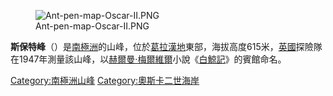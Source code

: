 [[Image:Ant-pen-map-Oscar-II.PNG|thumb]]

{{coord|65|49|S|62|23|W|display=title}}

'''斯保特峰'''（{{lang-en|Spouter Peak}}）是[[南極洲|南極洲]]的山峰，位於[[葛拉漢地|葛拉漢地]]東部，海拔高度615米，[[英國|英國]]探險隊在1947年測量該山峰，以[[赫爾曼·梅爾維爾|赫爾曼·梅爾維爾]]小說《[[白鯨記|白鯨記]]》的賓館命名。

{{DEFAULTSORT:Spouter Peak}}
[[Category:南極洲山峰|Category:南極洲山峰]]
[[Category:奧斯卡二世海岸|Category:奧斯卡二世海岸]]


{{OscarIICoast-geo-stub}}